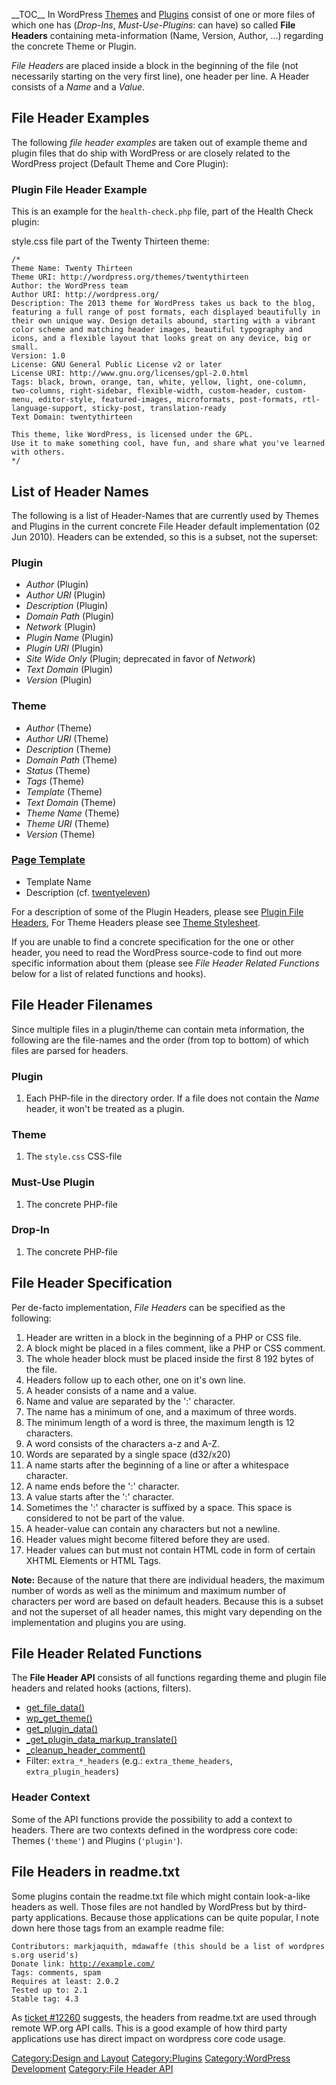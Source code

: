 {{Languages|
{{en|File_Header}}
{{ja|File_Header}}
{{pt-br|File_Header}}
}}

__TOC__
In WordPress [[Themes]] and [[Plugins]] consist of one or more files of which one has (''Drop-Ins'', ''Must-Use-Plugins'': can have) so called '''File Headers''' containing meta-information (Name, Version, Author, ...) regarding the concrete Theme or Plugin.

''File Headers'' are placed inside a block in the beginning of the file (not necessarily starting on the very first line), one header per line. A Header consists of a ''Name'' and a ''Value''.

== File Header Examples ==
The following ''file header examples'' are taken out of example theme and plugin files that do ship with WordPress or are closely related to the WordPress project (Default Theme and Core Plugin):

=== Plugin File Header Example ===

This is an example for the <code>health-check.php</code> file, part of the Health Check plugin:

 <?php
 /*
 Plugin Name: Health Check
 Plugin URI: https://wordpress.org/plugins/health-check/
 Description: Checks the health of your WordPress install
 Version: 0.1.0
 Author: The Health Check Team
 Author URI: http://health-check-team.example.com
 Text Domain: health-check
 Domain Path: /languages
 */

Here's another example which allows file-level PHPDoc DocBlock as well as WordPress plugin file headers:

 <?php
 /**
  * Plugin Name
  *
  * @package     PluginPackage
  * @author      Your Name
  * @copyright   2016 Your Name or Company Name
  * @license     GPL-2.0+
  *
  * @wordpress-plugin
  * Plugin Name: Plugin Name
  * Plugin URI:  https://example.com/plugin-name
  * Description: Description of the plugin.
  * Version:     1.0.0
  * Author:      Your Name
  * Author URI:  https://example.com
  * Text Domain: plugin-name
  * License:     GPL-2.0+
  * License URI: http://www.gnu.org/licenses/gpl-2.0.txt
  */

=== Theme File Header Example ===
These are the very first lines of a the <code>style.css</code> file part of the Twenty Thirteen theme:
<pre>
/*
Theme Name: Twenty Thirteen
Theme URI: http://wordpress.org/themes/twentythirteen
Author: the WordPress team
Author URI: http://wordpress.org/
Description: The 2013 theme for WordPress takes us back to the blog, featuring a full range of post formats, each displayed beautifully in their own unique way. Design details abound, starting with a vibrant color scheme and matching header images, beautiful typography and icons, and a flexible layout that looks great on any device, big or small.
Version: 1.0
License: GNU General Public License v2 or later
License URI: http://www.gnu.org/licenses/gpl-2.0.html
Tags: black, brown, orange, tan, white, yellow, light, one-column, two-columns, right-sidebar, flexible-width, custom-header, custom-menu, editor-style, featured-images, microformats, post-formats, rtl-language-support, sticky-post, translation-ready
Text Domain: twentythirteen

This theme, like WordPress, is licensed under the GPL.
Use it to make something cool, have fun, and share what you've learned with others.
*/
</pre>

== List of Header Names ==

The following is a list of Header-Names that are currently used by Themes and Plugins in the current concrete File Header default implementation (02 Jun 2010). Headers can be extended, so this is a subset, not the superset:

=== Plugin ===

* ''Author'' (Plugin)
* ''Author URI'' (Plugin)
* ''Description'' (Plugin)
* ''Domain Path'' (Plugin)
* ''Network'' (Plugin)
* ''Plugin Name'' (Plugin)
* ''Plugin URI'' (Plugin)
* ''Site Wide Only'' (Plugin; deprecated in favor of ''Network'')
* ''Text Domain'' (Plugin)
* ''Version'' (Plugin)

=== Theme ===

* ''Author'' (Theme)
* ''Author URI'' (Theme)
* ''Description'' (Theme)
* ''Domain Path'' (Theme)
* ''Status'' (Theme)
* ''Tags'' (Theme)
* ''Template'' (Theme)
* ''Text Domain'' (Theme)
* ''Theme Name'' (Theme)
* ''Theme URI'' (Theme)
* ''Version'' (Theme)

=== [[Pages#Creating_Your_Own_Page_Templates|Page Template]] ===

* Template Name
* Description (cf. [http://core.svn.wordpress.org/trunk/wp-content/themes/twentyeleven/showcase.php twentyeleven])

For a description of some of the Plugin Headers, please see [[Writing_a_Plugin#File_Headers|Plugin File Headers]], For Theme Headers please see [[Theme_Development#Theme_Stylesheet|Theme Stylesheet]].

If you are unable to find a concrete specification for the one or other header, you need to read the WordPress source-code to find out more specific information about them (please see ''File Header Related Functions'' below for a list of related functions and hooks).

== File Header Filenames ==
Since multiple files in a plugin/theme can contain meta information, the following are the file-names and the order (from top to bottom) of which files are parsed for headers.

=== Plugin ===
# Each PHP-file in the directory order. If a file does not contain the ''Name'' header, it won't be treated as a plugin.

=== Theme ===
# The <code>style.css</code> CSS-file

=== Must-Use Plugin ===
# The concrete PHP-file

=== Drop-In ===
# The concrete PHP-file

== File Header Specification ==
Per de-facto implementation, ''File Headers'' can be specified as the following:

# Header are written in a block in the beginning of a PHP or CSS file.
# A block might be placed in a files comment, like a PHP or CSS comment.
# The whole header block must be placed inside the first 8 192 bytes of the file.
# Headers follow up to each other, one on it's own line.
# A header consists of a name and a value.
# Name and value are separated by the ':' character.
# The name has a minimum of one, and a maximum of three words.
# The minimum length of a word is three, the maximum length is 12 characters.
# A word consists of the characters a-z and A-Z.
# Words are separated by a single space (d32/x20)
# A name starts after the beginning of a line or after a whitespace character.
# A name ends before the ':' character.
# A value starts after the ':' character.
# Sometimes the ':' character is suffixed by a space. This space is considered to not be part of the value.
# A header-value can contain any characters but not a newline.
# Header values might become filtered before they are used.
# Header values can but must not contain HTML code in form of certain XHTML Elements or HTML Tags.

'''Note:''' Because of the nature that there are individual headers, the maximum number of words as well as the minimum and maximum number of characters per word are based on default headers. Because this is a subset and not the superset of all header names, this might vary depending on the implementation and plugins you are using.

== File Header Related Functions ==

The '''File Header API''' consists of all functions regarding theme and plugin file headers and related hooks (actions, filters).

* [[Function_Reference/get_file_data|get_file_data()]]
* [[Function_Reference/wp_get_theme|wp_get_theme()]]
* [[Function_Reference/get_plugin_data|get_plugin_data()]]
* [[Function_Reference/_get_plugin_data_markup_translate|_get_plugin_data_markup_translate()]]
* [[Function_Reference/_cleanup_header_comment|_cleanup_header_comment()]]
* Filter:  <code>extra_*_headers</code> (e.g.: <code>extra_theme_headers</code>, <code>extra_plugin_headers</code>)

=== Header Context ===
Some of the API functions provide the possibility to add a context to headers. There are two contexts defined in the wordpress core code: Themes (<code>'theme'</code>) and Plugins (<code>'plugin'</code>).

== File Headers in readme.txt ==
Some plugins contain the readme.txt file which might contain look-a-like headers as well. Those files are not handled by WordPress but by third-party applications. Because those applications can be quite popular, I note down here those tags from an example readme file:

 Contributors: markjaquith, mdawaffe (this should be a list of wordpress.org userid's)
 Donate link: http://example.com/
 Tags: comments, spam
 Requires at least: 2.0.2
 Tested up to: 2.1
 Stable tag: 4.3

As [http://core.trac.wordpress.org/ticket/12260 ticket #12260] suggests, the headers from readme.txt are used through remote WP.org API calls. This is a good example of how third party applications use has direct impact on wordpress core code usage.

[[Category:Design and Layout]]
[[Category:Plugins]]
[[Category:WordPress Development]]
[[Category:File Header API]]